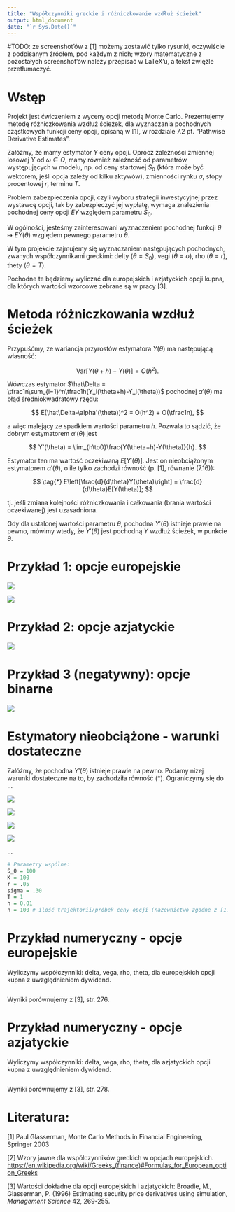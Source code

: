 ```yaml
---
title: "Współczynniki greckie i różniczkowanie wzdłuż ścieżek"
output: html_document
date: "`r Sys.Date()`"
---
```


#TODO: ze screenshot'ów z [1] możemy zostawić tylko rysunki, oczywiście z podpisanym źródłem, pod każdym z nich; wzory matematyczne z pozostałych screenshot'ów należy przepisać w LaTeX'u, a tekst zwięźle przetłumaczyć.

# Wstęp

Projekt jest ćwiczeniem z wyceny opcji metodą Monte Carlo. Prezentujemy metodę różniczkowania wzdłuż ścieżek, dla wyznaczania pochodnych cząstkowych funkcji ceny opcji, opisaną w [1], w rozdziale 7.2 pt. "Pathwise Derivative Estimates".

Załóżmy, że mamy estymator $Y$ ceny opcji. Oprócz zależności zmiennej losowej $Y$ od $\omega\in\Omega$, mamy również zależność od parametrów występujących w modelu, np. od ceny startowej $S_0$ (która może być wektorem, jeśli opcja zależy od kilku aktywów), zmienności rynku $\sigma$, stopy procentowej $r$, terminu $T$.

Problem zabezpieczenia opcji, czyli wyboru strategii inwestycyjnej przez wystawcę opcji, tak by zabezpieczyć jej wypłatę, wymaga znalezienia pochodnej ceny opcji $EY$ względem parametru $S_0$.

W ogólności, jesteśmy zainteresowani wyznaczeniem pochodnej funkcji $\theta\mapsto EY(\theta)$ względem pewnego parametru $\theta$.

W tym projekcie zajmujemy się wyznaczaniem następujących pochodnych, zwanych współczynnikami greckimi: delty ($\theta=S_0$), vegi ($\theta=\sigma$), rho ($\theta=r$), thety ($\theta=T$).

Pochodne te będziemy wyliczać dla europejskich i azjatyckich opcji kupna, dla których wartości wzorcowe zebrane są w pracy [3].

# Metoda różniczkowania wzdłuż ścieżek

Przypuśćmy, że wariancja przyrostów estymatora $Y(\theta)$ ma następującą własność:

$$
\mathop{\textrm{Var}}[Y(\theta+h) - Y(\theta)] = O(h^2).
$$

Wówczas estymator $\hat\Delta = \tfrac1n\sum_{i=1}^n\tfrac1h(Y_i(\theta+h)-Y_i(\theta))$ pochodnej $\alpha'(\theta)$ ma błąd średniokwadratowy rzędu:

$$
E(\hat\Delta-\alpha'(\theta))^2 = O(h^2) + O(\tfrac1n),
$$

a więc malejący ze spadkiem wartości parametru $h$. Pozwala to sądzić, że dobrym estymatorem $\alpha'(\theta)$ jest

$$
Y'(\theta) = \lim_{h\to0}\frac{Y(\theta+h)-Y(\theta)}{h}.
$$

Estymator ten ma wartość oczekiwaną $E[Y'(\theta)]$. Jest on nieobciążonym estymatorem $\alpha'(\theta)$, o ile tylko zachodzi równość (p. [1], równanie (7.16)):

$$
\tag{*}
E\left[\frac{d}{d\theta}Y(\theta)\right] = \frac{d}{d\theta}E[Y(\theta)];
$$

tj. jeśli zmiana kolejności różniczkowania i całkowania (brania wartości oczekiwanej) jest uzasadniona.

Gdy dla ustalonej wartości parametru $\theta$, pochodna $Y'(\theta)$ istnieje prawie na pewno, mówimy wtedy, że $Y'(\theta)$ jest pochodną $Y$ wzdłuż ścieżek, w punkcie $\theta$.

# Przykład 1: opcje europejskie

![](images/Screenshot%202022-12-07%20at%2011.12.41.png)

![](images/Screenshot%202022-12-07%20at%2011.13.21.png)

# Przykład 2: opcje azjatyckie

![](images/Screenshot%202022-12-07%20at%2011.14.31.png)

# Przykład 3 (negatywny): opcje binarne

![](images/Screenshot%202022-12-07%20at%2011.23.29.png)

# Estymatory nieobciążone - warunki dostateczne

Załóżmy, że pochodna $Y'(\theta)$ istnieje prawie na pewno. Podamy niżej warunki dostateczne na to, by zachodziła równość (\*). Ograniczymy się do ...

![](images/Screenshot%202022-12-07%20at%2011.17.02.png)

![](images/Screenshot%202022-12-07%20at%2011.17.23.png)

![](images/Screenshot%202022-12-07%20at%2011.18.29.png)

![](images/Screenshot%202022-12-07%20at%2011.20.03.png)

...

```r
# Parametry wspólne:
S_0 = 100
K = 100
r = .05
sigma = .30
T = 1
h = 0.01
n = 100 # ilość trajektorii/próbek ceny opcji (nazewnictwo zgodne z [1])
```

# Przykład numeryczny - opcje europejskie

Wyliczymy współczynniki: delta, vega, rho, theta, dla europejskich opcji kupna z uwzględnieniem dywidend.

```r

```

Wyniki porównujemy z [3], str. 276.

# Przykład numeryczny - opcje azjatyckie

Wyliczymy współczynniki: delta, vega, rho, theta, dla azjatyckich opcji kupna z uwzględnieniem dywidend.

```r

```

Wyniki porównujemy z [3], str. 278.

# Literatura:

[1] Paul Glasserman, Monte Carlo Methods in Financial Engineering, Springer 2003

[2] Wzory jawne dla współczynników greckich w opcjach europejskich. [https://en.wikipedia.org/wiki/Greeks\_(finance)#Formulas_for_European_option_Greeks](https://en.wikipedia.org/wiki/Greeks_(finance)#Formulas_for_European_option_Greeks){.uri}

[3] Wartości dokładne dla opcji europejskich i azjatyckich: Broadie, M., Glasserman, P. (1996) Estimating security price derivatives using simulation, *Management Science* 42, 269-255.
